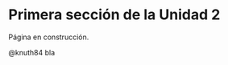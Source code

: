 \thispagestyle{primerapagina}

# Primera sección de la Unidad 2

::: en-construccion
Página en construcción.
:::

@knuth84 bla

